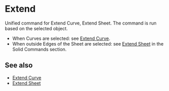 
# Extend

<Reference shortcut="" command="Extend" button="" />

Unified command for Extend Curve, Extend Sheet. The command is run based on the selected object.
   - When Curves are selected: see [Extend Curve](./extend-curve).
   - When outside Edges of the Sheet are selected: see [Extend Sheet](../solid/extend-sheet) in the Solid Commands section.

## See also
- [Extend Curve](./extend-curve)
- [Extend Sheet](../solid/extend-sheet)


















